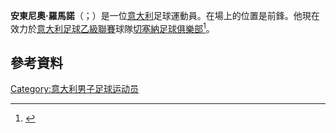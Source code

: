 '''安東尼奧·羅馬諾'''（{{lang-it|Antonio Romano}}；{{bd|1995年|1月21日}}）是一位[[意大利|意大利]]足球運動員。在場上的位置是前鋒。他現在效力於[[意大利足球乙級聯賽|意大利足球乙級聯賽]]球隊[[切塞納足球俱樂部|切塞納足球俱樂部]]<ref>{{cite news|url=http://www.bresciacalcio.it/stagione/news/2343-le-operazioni-di-mercato-del-brescia-calcio-al-31-gennaio-2014.html|title=Le operazioni di mercato del Brescia Calcio al 31 gennaio 2014|date=31 January 2014|accessdate=4 July 2014|publisher=Brescia Calcio|language=it|archive-date=2015-09-23|archive-url=https://web.archive.org/web/20150923194837/http://www.bresciacalcio.it/stagione/news/2343-le-operazioni-di-mercato-del-brescia-calcio-al-31-gennaio-2014.html|dead-url=no}}</ref>。
==參考資料==
{{Reflist}}

{{DEFAULTSORT: Romano, Antonio}}
[[Category:意大利男子足球运动员|Category:意大利男子足球运动员]]

{{Sport-bio-stub}}